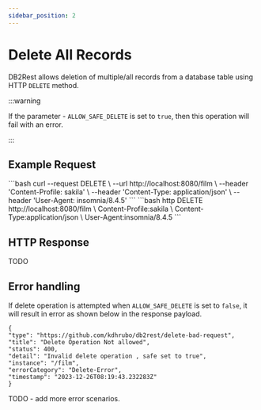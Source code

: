 ```yaml
---
sidebar_position: 2
---
```


# Delete All Records


DB2Rest allows deletion of multiple/all records from a database table using HTTP `DELETE` method.

:::warning

If the parameter - `ALLOW_SAFE_DELETE` is set to `true`, then this operation will fail with an error.

:::


## Example Request


<Tabs>
    <TabItem value="cURL" label="cURL" default>
        ```bash
        curl --request DELETE \
        --url http://localhost:8080/film \
        --header 'Content-Profile: sakila' \
        --header 'Content-Type: application/json' \
        --header 'User-Agent: insomnia/8.4.5'
        ```
    </TabItem>
    <TabItem value="httpie" label="HTTPie">
        ```bash
        http DELETE http://localhost:8080/film \
        Content-Profile:sakila \
        Content-Type:application/json \
        User-Agent:insomnia/8.4.5
        ```
    </TabItem>

</Tabs>




## HTTP Response

TODO




## Error handling

If delete operation is attempted when `ALLOW_SAFE_DELETE` is set to `false`, it will result in error as shown below in the
response payload.

```
{
"type": "https://github.com/kdhrubo/db2rest/delete-bad-request",
"title": "Delete Operation Not allowed",
"status": 400,
"detail": "Invalid delete operation , safe set to true",
"instance": "/film",
"errorCategory": "Delete-Error",
"timestamp": "2023-12-26T08:19:43.232283Z"
}
```

TODO - add more error scenarios.
